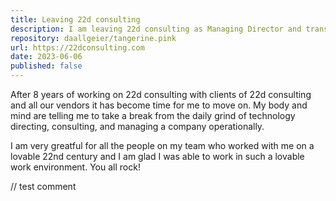 ```yaml
---
title: Leaving 22d consulting 
description: I am leaving 22d consulting as Managing Director and transition into the Director role. 
repository: daallgeier/tangerine.pink
url: https://22dconsulting.com
date: 2023-06-06
published: false
---
```



After 8 years of working on 22d consulting with clients of 22d consulting and all our vendors it has become time for me to move on.   My body and mind are telling me to take a break from the daily grind of technology directing, consulting, and managing a company operationally.

I am very greatful for all the people on my team who worked with me on a lovable 22nd century and I am glad I was able to work in such a lovable work environment.  You all rock!

// test comment